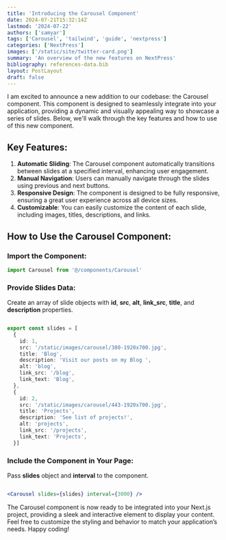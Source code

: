 ```yaml
---
title: 'Introducing the Carousel Component'
date: 2024-07-21T15:32:14Z
lastmod: '2024-07-22'
authors: ['samyar']
tags: ['Carousel', 'tailwind', 'guide', 'nextpress']
categories: ['NextPress']
images: ['/static/site/twitter-card.png']
summary: 'An overview of the new features on NextPress'
bibliography: references-data.bib
layout: PostLayout
draft: false
---
```


I am excited to announce a new addition to our codebase: the Carousel component. This component is designed to seamlessly integrate into your application, providing a dynamic and visually appealing way to showcase a series of slides. Below, we'll walk through the key features and how to use of this new component.

## Key Features:

1. **Automatic Sliding**: The Carousel component automatically transitions between slides at a specified interval, enhancing user engagement.
2. **Manual Navigation**: Users can manually navigate through the slides using previous and next buttons.
3. **Responsive Design**: The component is designed to be fully responsive, ensuring a great user experience across all device sizes.
4. **Customizable**: You can easily customize the content of each slide, including images, titles, descriptions, and links.

## How to Use the Carousel Component:

### Import the Component:

```jsx:YourComponent.jsx
import Carousel from '@/components/Carousel'
```

### Provide Slides Data:

Create an array of slide objects with **id**, **src**, **alt**, **link_src**, **title**, and **description** properties.

```ts:data/carousel/demo.ts

export const slides = [
  {
    id: 1,
    src: '/static/images/carousel/380-1920x700.jpg',
    title: 'Blog',
    description: 'Visit our posts on my Blog ',
    alt: 'blog',
    link_src: '/blog',
    link_text: 'Blog',
  },
  {
    id: 2,
    src: '/static/images/carousel/443-1920x700.jpg',
    title: 'Projects',
    description: 'See list of projects!',
    alt: 'projects',
    link_src: '/projects',
    link_text: 'Projects',
  }]

```

### Include the Component in Your Page:

Pass **slides** object and **interval** to the component.

```jsx:YourComponent.jsx

<Carousel slides={slides} interval={3000} />

```

The Carousel component is now ready to be integrated into your Next.js project, providing a sleek and interactive element to display your content. Feel free to customize the styling and behavior to match your application’s needs. Happy coding!
